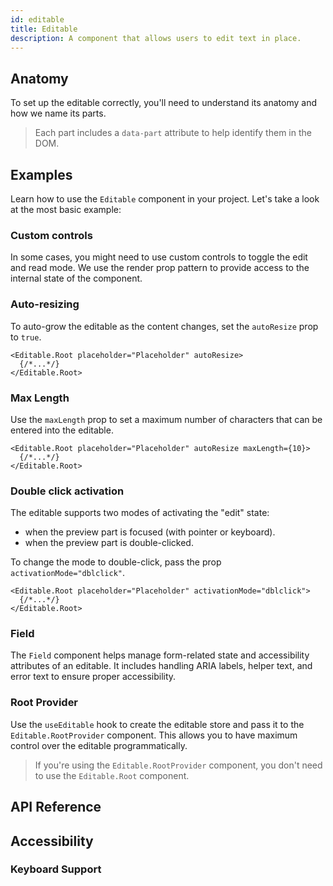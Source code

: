 ```yaml
---
id: editable
title: Editable
description: A component that allows users to edit text in place.
---
```


<ComponentPreview id="Editable" />

## Anatomy

To set up the editable correctly, you'll need to understand its anatomy and how we name its parts.

> Each part includes a `data-part` attribute to help identify them in the DOM.

<Anatomy id="editable" />

## Examples

Learn how to use the `Editable` component in your project. Let's take a look at the most basic example:

<Example id="basic" />

### Custom controls

In some cases, you might need to use custom controls to toggle the edit and read mode. We use the render prop pattern to
provide access to the internal state of the component.

<Example id="custom-controls" />

### Auto-resizing

To auto-grow the editable as the content changes, set the `autoResize` prop to `true`.

```tsx
<Editable.Root placeholder="Placeholder" autoResize>
  {/*...*/}
</Editable.Root>
```

### Max Length

Use the `maxLength` prop to set a maximum number of characters that can be entered into the editable.

```tsx
<Editable.Root placeholder="Placeholder" autoResize maxLength={10}>
  {/*...*/}
</Editable.Root>
```

### Double click activation

The editable supports two modes of activating the "edit" state:

- when the preview part is focused (with pointer or keyboard).
- when the preview part is double-clicked.

To change the mode to double-click, pass the prop `activationMode="dblclick"`.

```tsx
<Editable.Root placeholder="Placeholder" activationMode="dblclick">
  {/*...*/}
</Editable.Root>
```

### Field

The `Field` component helps manage form-related state and accessibility attributes of an editable. It includes handling
ARIA labels, helper text, and error text to ensure proper accessibility.

<Example id="with-field" />

### Root Provider

Use the `useEditable` hook to create the editable store and pass it to the `Editable.RootProvider` component. This
allows you to have maximum control over the editable programmatically.

<Example id="root-provider" />

> If you're using the `Editable.RootProvider` component, you don't need to use the `Editable.Root` component.

## API Reference

<ComponentTypes id="editable" />

## Accessibility

### Keyboard Support

<KeyBindingsTable id="editable" />
